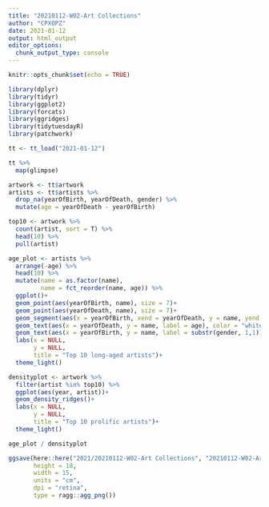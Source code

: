 ```yaml
---
title: "20210112-W02-Art Collections"
author: "CPXOPZ"
date: 2021-01-12
output: html_output
editor_options: 
  chunk_output_type: console
---
```


```r

knitr::opts_chunk$set(echo = TRUE)

library(dplyr)
library(tidyr)
library(ggplot2)
library(forcats)
library(ggridges)
library(tidytuesdayR)
library(patchwork)
```


```r

tt <- tt_load("2021-01-12")

tt %>% 
  map(glimpse)

artwork <- tt$artwork
artists <- tt$artists %>% 
  drop_na(yearOfBirth, yearOfDeath, gender) %>% 
  mutate(age = yearOfDeath - yearOfBirth)

```


```r
top10 <- artwork %>% 
  count(artist, sort = T) %>% 
  head(10) %>% 
  pull(artist)

```

```r
age_plot <- artists %>% 
  arrange(-age) %>% 
  head(10) %>% 
  mutate(name = as.factor(name),
         name = fct_reorder(name, age)) %>% 
  ggplot()+
  geom_point(aes(yearOfBirth, name), size = 7)+
  geom_point(aes(yearOfDeath, name), size = 7)+
  geom_segment(aes(x = yearOfBirth, xend = yearOfDeath, y = name, yend = name))+
  geom_text(aes(x = yearOfDeath, y = name, label = age), color = "white", size = 3, fontface = "bold")+
  geom_text(aes(x = yearOfBirth, y = name, label = substr(gender, 1,1)), color = "white", size = 4)+
  labs(x = NULL,
       y = NULL,
       title = "Top 10 long-aged artists")+
  theme_light()

densityplot <- artwork %>% 
  filter(artist %in% top10) %>% 
  ggplot(aes(year, artist))+
  geom_density_ridges()+
  labs(x = NULL,
       y = NULL,
       title = "Top 10 prolific artists")+
  theme_light()

age_plot / densityplot

ggsave(here::here("2021/20210112-W02-Art Collections", "20210112-W02-Art_Collections.png"),
       height = 18,
       width = 15,
       units = "cm",
       dpi = "retina",
       type = ragg::agg_png())

```
